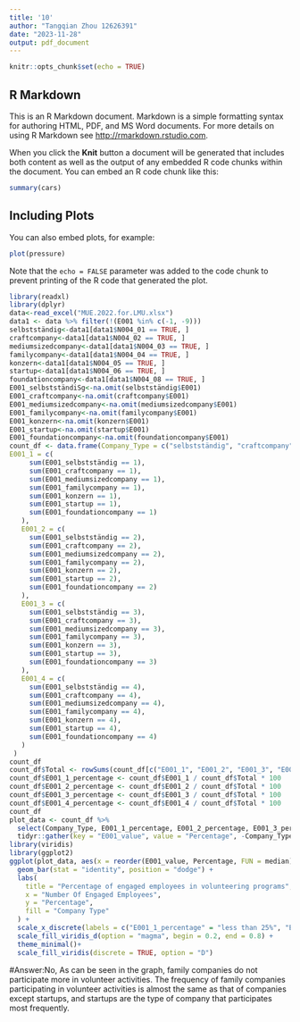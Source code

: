 ```yaml
---
title: '10'
author: "Tangqian Zhou 12626391"
date: "2023-11-28"
output: pdf_document
---
```


```r
knitr::opts_chunk$set(echo = TRUE)
```

## R Markdown

This is an R Markdown document. Markdown is a simple formatting syntax for authoring HTML, PDF, and MS Word documents. For more details on using R Markdown see <http://rmarkdown.rstudio.com>.

When you click the **Knit** button a document will be generated that includes both content as well as the output of any embedded R code chunks within the document. You can embed an R code chunk like this:

```r
summary(cars)
```

## Including Plots

You can also embed plots, for example:

```r
plot(pressure)
```

Note that the `echo = FALSE` parameter was added to the code chunk to prevent printing of the R code that generated the plot.
```r
library(readxl)
library(dplyr)
data<-read_excel("MUE.2022.for.LMU.xlsx")
data1 <- data %>% filter(!(E001 %in% c(-1, -9)))
selbstständig<-data1[data1$N004_01 == TRUE, ]
craftcompany<-data1[data1$N004_02 == TRUE, ]
mediumsizedcompany<-data1[data1$N004_03 == TRUE, ]
familycompany<-data1[data1$N004_04 == TRUE, ]
konzern<-data1[data1$N004_05 == TRUE, ]
startup<-data1[data1$N004_06 == TRUE, ]
foundationcompany<-data1[data1$N004_08 == TRUE, ]
E001_selbstständiSg<-na.omit(selbstständig$E001)
E001_craftcompany<-na.omit(craftcompany$E001)
E001_mediumsizedcompany<-na.omit(mediumsizedcompany$E001)
E001_familycompany<-na.omit(familycompany$E001)
E001_konzern<-na.omit(konzern$E001)
E001_startup<-na.omit(startup$E001)
E001_foundationcompany<-na.omit(foundationcompany$E001)
count_df <- data.frame(Company_Type = c("selbstständig", "craftcompany", "mediumsizedcompany", "familycompany", "konzern", "startup", "foundationcompany"),
E001_1 = c(
     sum(E001_selbstständig == 1),
     sum(E001_craftcompany == 1),
     sum(E001_mediumsizedcompany == 1),
     sum(E001_familycompany == 1),
     sum(E001_konzern == 1),
     sum(E001_startup == 1),
     sum(E001_foundationcompany == 1)
   ),
   E001_2 = c(
     sum(E001_selbstständig == 2),
     sum(E001_craftcompany == 2),
     sum(E001_mediumsizedcompany == 2),
     sum(E001_familycompany == 2),
     sum(E001_konzern == 2),
     sum(E001_startup == 2),
     sum(E001_foundationcompany == 2)
   ),
   E001_3 = c(
     sum(E001_selbstständig == 3),
     sum(E001_craftcompany == 3),
     sum(E001_mediumsizedcompany == 3),
     sum(E001_familycompany == 3),
     sum(E001_konzern == 3),
     sum(E001_startup == 3),
     sum(E001_foundationcompany == 3)
   ),
   E001_4 = c(
     sum(E001_selbstständig == 4),
     sum(E001_craftcompany == 4),
     sum(E001_mediumsizedcompany == 4),
     sum(E001_familycompany == 4),
     sum(E001_konzern == 4),
     sum(E001_startup == 4),
     sum(E001_foundationcompany == 4)
   )
 )
count_df
count_df$Total <- rowSums(count_df[c("E001_1", "E001_2", "E001_3", "E001_4")])
count_df$E001_1_percentage <- count_df$E001_1 / count_df$Total * 100
count_df$E001_2_percentage <- count_df$E001_2 / count_df$Total * 100
count_df$E001_3_percentage <- count_df$E001_3 / count_df$Total * 100
count_df$E001_4_percentage <- count_df$E001_4 / count_df$Total * 100
count_df
plot_data <- count_df %>%
  select(Company_Type, E001_1_percentage, E001_2_percentage, E001_3_percentage, E001_4_percentage) %>%
  tidyr::gather(key = "E001_value", value = "Percentage", -Company_Type)
library(viridis)
library(ggplot2)
ggplot(plot_data, aes(x = reorder(E001_value, Percentage, FUN = median), y = Percentage, fill = Company_Type)) +
  geom_bar(stat = "identity", position = "dodge") +
  labs(
    title = "Percentage of engaged employees in volunteering programs",
    x = "Number Of Engaged Employees",
    y = "Percentage",
    fill = "Company Type"
  ) +
  scale_x_discrete(labels = c("E001_1_percentage" = "less than 25%", "E001_2_percentage" = "25-49%", "E001_3_percentage" = "50-74%", "E001_4_percentage" = "75% and above")) +
  scale_fill_viridis_d(option = "magma", begin = 0.2, end = 0.8) +  
  theme_minimal()+
  scale_fill_viridis(discrete = TRUE, option = "D") 
```
#Answer:No, As can be seen in the graph, family companies do not participate more in volunteer activities. The frequency of family companies participating in volunteer activities is almost the same as that of companies except startups, and startups are the type of company that participates most frequently.


